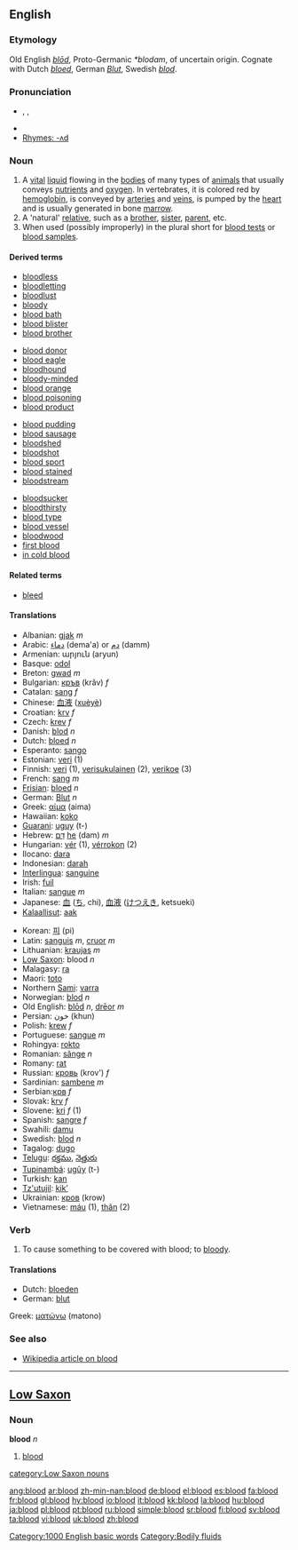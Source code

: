 {{see|Blood}}
==English==

{{rank|forward|remember|fair|525|blood|copyright|4|late}}

===Etymology===
Old English ''[[blod#Old English|blōd]]'', Proto-Germanic ''*blodam'', of uncertain origin.  Cognate with Dutch ''[[bloed]]'', German ''[[Blut]]'', Swedish ''[[blod]]''.

===Pronunciation===
*{{AHD|blŭd}}, {{IPA|/blʌd/}}, {{SAMPA|/blVd/}}
*{{audio|en-us-blood.ogg|Audio (US)}}
*[[Rhymes:English:-ʌd|Rhymes: -ʌd]]

===Noun===
{{en-noun|-}}
# A [[vital]] [[liquid]] flowing in the [[bodies]] of many types of [[animals]] that usually conveys [[nutrient]]s and [[oxygen]].  In vertebrates, it is colored red by [[hemoglobin]], is conveyed by [[artery|arteries]] and [[vein]]s, is pumped by the [[heart]] and is usually generated in bone [[marrow]].
# A 'natural' [[relative]], such as a [[brother]], [[sister]], [[parent]], etc.  
# When used (possibly improperly) in the plural short for [[blood test]]s or [[blood sample]]s.

====Derived terms====
{{top4}}
*[[bloodless]]
*[[bloodletting]]
*[[bloodlust]]
*[[bloody]]
*[[blood bath]]
*[[blood blister]]
*[[blood brother]]
{{mid4}}
*[[blood donor]]
*[[blood eagle]]
*[[bloodhound]]
*[[bloody-minded]]
*[[blood orange]]
*[[blood poisoning]]
*[[blood product]]
{{mid4}}
*[[blood pudding]]
*[[blood sausage]]
*[[bloodshed]]
*[[bloodshot]]
*[[blood sport]]
*[[blood stained]]
*[[bloodstream]]
{{mid4}}
*[[bloodsucker]]
*[[bloodthirsty]]
*[[blood type]]
*[[blood vessel]]
*[[bloodwood]]
*[[first blood]]
*[[in cold blood]]
{{bottom}}

====Related terms====
*[[bleed]]

====Translations====
{{top}}
*Albanian: [[gjak]] ''m''
*Arabic: [[دماء]] (dema'a) or [[دم]] (damm)
*Armenian: արյուն (aryun)
*Basque: [[odol]]
*Breton: [[gwad]] ''m''
*Bulgarian: [[кръв]] (krǎv) ''f''
*Catalan: [[sang]] ''f''
*Chinese: [[血液]] ([[xuèyè]])
*Croatian: [[krv]] ''f''
*Czech: [[krev]] ''f''
*Danish: [[blod]] ''n''
*Dutch: [[bloed]] ''n''
*Esperanto: [[sango]]
*Estonian: [[veri#Estonian|veri]] (1)
*Finnish: [[veri#Finnish|veri]] (1), [[verisukulainen]] (2), [[verikoe]] (3)
*French: [[sang]] ''m''
*[[Frisian]]: [[bloed]] ''n''
*German: [[Blut]] ''n''
*Greek: [[αίμα]] (aima)
*Hawaiian: [[koko]]
*[[Guarani]]: [[uguy]] (t-)
*Hebrew: [[דם|דָּם]] [[:he:דם|he]] (dam) ''m''
*Hungarian: [[vér]] (1), [[vérrokon]] (2)
*Ilocano: [[dara]]
*Indonesian: [[darah]]
*[[Interlingua]]: [[sanguine]]
*Irish: [[fuil]]
*Italian: [[sangue]] ''m''
*Japanese: [[血]] ([[ち]], chi), [[血液]] ([[けつえき]], ketsueki)
*[[Kalaallisut]]: [[aak]]
{{mid}}
*Korean: [[피]] (pi)
*Latin: [[sanguis]] ''m'', [[cruor]] ''m''
*Lithuanian: [[kraujas]] ''m''
*[[Low Saxon]]: blood ''n''
*Malagasy: [[ra]]
*Maori: [[toto]]
*Northern [[Sami]]: [[varra]]
*Norwegian: [[blod]] ''n''
*Old English: [[blod#Old English|blōd]] ''n'', [[dreor|drēor]] ''m''
*Persian: خون (khun)
*Polish: [[krew]] ''f''
*Portuguese: [[sangue]] ''m''
*Rohingya: [[rokto]]
*Romanian: [[sânge]] ''n''
*Romany: [[rat]]
*Russian: [[кровь]] (krov') ''f''
*Sardinian: [[sambene]] ''m''
*Serbian:[[крв]] ''f''
*Slovak: [[krv]] ''f''
*Slovene: [[kri]] ''f'' (1)
*Spanish: [[sangre]] ''f''
*Swahili: [[damu]]
*Swedish: [[blod]] ''n''
*Tagalog: [[dugo]]
*[[Telugu]]: [[రక్తము]], [[నెత్తురు]]
*[[Tupinambá]]: [[ugûy]] (t-)
*Turkish: [[kan]]
*[[Tz'utujil]]: [[kik'|kik’]]
*Ukrainian: [[кров#Ukrainian|кров]] (krow) {{f}}
*Vietnamese: [[máu]] (1), [[thân]] (2)
{{bottom}}

===Verb===
{{en-verb}}

#To cause something to be covered with blood; to [[bloody]].

====Translations====
{{top}}
*Dutch: [[bloeden]]
*German: [[blut]]
{{mid}}
Greek: [[ματώνω]] (matono)
{{bottom}}

===See also===
*[[w:blood|Wikipedia article on blood]]

[[Category:1000 English basic words]]
[[Category:Bodily fluids]]

----

==[[Low Saxon]]==
===Noun===
'''blood''' ''n''

# [[blood#English|blood]]

[[category:Low Saxon nouns]]

[[ang:blood]]
[[ar:blood]]
[[zh-min-nan:blood]]
[[de:blood]]
[[el:blood]]
[[es:blood]]
[[fa:blood]]
[[fr:blood]]
[[gl:blood]]
[[hy:blood]]
[[io:blood]]
[[it:blood]]
[[kk:blood]]
[[la:blood]]
[[hu:blood]]
[[ja:blood]]
[[pl:blood]]
[[pt:blood]]
[[ru:blood]]
[[simple:blood]]
[[sr:blood]]
[[fi:blood]]
[[sv:blood]]
[[ta:blood]]
[[vi:blood]]
[[uk:blood]]
[[zh:blood]]
